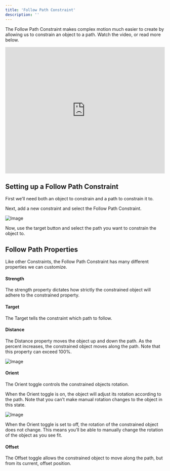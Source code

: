 ```yaml
---
title: 'Follow Path Constraint'
description: ''
---
```


The Follow Path Constraint makes complex motion much easier to create by allowing us to constrain an object to a path. Watch the video, or read more below. 

<iframe width="100%" height="400" src="https://www.youtube.com/embed/9Gp_Kz-ylT4?si=Nhf6bDarROyUVv_-" title="YouTube video player" frameborder="0" allow="accelerometer; autoplay; clipboard-write; encrypted-media; gyroscope; picture-in-picture; web-share" referrerpolicy="strict-origin-when-cross-origin" allowfullscreen></iframe>

## Setting up a Follow Path Constraint 

First we’ll need both an object to constrain and a path to constrain it to.

Next, add a new constraint and select the Follow Path Constraint.

![Image](https://ucarecdn.com/bd36e6f4-22e8-4b06-8f1d-653fa6216b69/)

Now, use the target button and select the path you want to constrain the object to.

## Follow Path Properties 

Like other Constraints, the Follow Path Constraint has many different properties we can customize.

#### Strength

The strength property dictates how strictly the constrained object will adhere to the constrained property.

#### Target 

The Target tells the constraint which path to follow.

#### Distance 

The Distance property moves the object up and down the path. As the percent increases, the constrained object moves along the path. Note that this property can exceed 100%.

![Image](https://ucarecdn.com/ad560245-56cd-49c9-8112-ef10c1edeaac/)

#### Orient 

The Orient toggle controls the constrained objects rotation.

When the Orient toggle is on, the object will adjust its rotation according to the path. Note that you can’t make manual rotation changes to the object in this state.

![Image](https://ucarecdn.com/74c0ef38-e82e-40ec-a2cf-c1aa963bbc55/)

When the Orient toggle is set to off, the rotation of the constrained object does not change. This means you’ll be able to manually change the rotation of the object as you see fit.

#### Offset 

The Offset toggle allows the constrained object to move along the path, but from its current, offset position.
